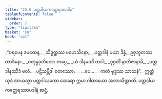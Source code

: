 ```yaml
---
title: "25.6 ပတ္တဒါယကတ္ထေရအပဒါန"
tableOfContents: false
sidebar:
  order: 7
type: "tipitaka"
basket: "su"
book: "ap1"
---
```



<DynamicBreadcrumb />

<Division number="20" book="ap1">

<Paragraph number="3063" type="verses" book="ap1">
_“ပရမေန ဒမထေန,_  
_သိဒ္ဓတ္ထဿ မဟေသိနော;_  
_ပတ္တဒါနံ မယာ ဒိန္နံ,_  
ဥဇုဘူတဿ တာဒိနော._  

</Paragraph>

</Division>
<Division number="21" book="ap1">

<Paragraph number="3064" type="verses" book="ap1">
_စတုန္နဝုတိတော ကပ္ပေ,_  
_ယံ ဒါနမဒဒိံ တဒါ;_  
_ဒုဂ္ဂတိံ နာဘိဇာနာမိ,_  
_ပတ္တဒါနဿိဒံ ဖလံ._  

</Paragraph>

</Division>
<Division number="22" book="ap1">

<Paragraph number="3065" type="verses" book="ap1">
_ပဋိသမ္ဘိဒါ စတဿော,_  
_ …ပေ… _  
_ကတံ ဗုဒ္ဓဿ သာသနံ”._  

</Paragraph>

<Paragraph number="3066" book="ap1">
ဣတ္ထံ သုဒံ အာယသ္မာ ပတ္တဒါယကော ထေရော ဣမာ ဂါထာယော အဘာသိတ္ထာတိ.

</Paragraph>
</Division>

<Paragraph number="3067" type="center" book="ap1">
ပတ္တဒါယကတ္ထေရဿာပဒါနံ ဆဋ္ဌံ.
</Paragraph>